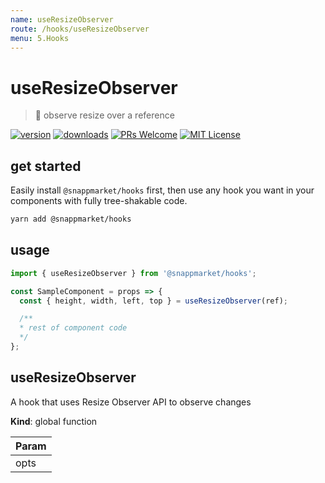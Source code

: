 ```yaml
---
name: useResizeObserver
route: /hooks/useResizeObserver
menu: 5.Hooks
---
```


# useResizeObserver
> 🏹 observe resize over a reference

[![version](https://img.shields.io/npm/v/@snappmarket/hooks.svg?style=flat-square)](https://www.npmjs.com/package/@snappmarket/hooks)
[![downloads](https://img.shields.io/npm/dm/@snappmarket/hooks.svg?style=flat-square)](http://www.npmtrends.com/@snappmarket/hooks)
[![PRs Welcome](https://img.shields.io/badge/PRs-welcome-brightgreen.svg?style=flat-square)](http://makeapullrequest.com)
[![MIT License](https://img.shields.io/npm/l/@snappmarket/hooks.svg?style=flat-square)](https://github.com/snappmarket/frontend-toolbox/blob/develop/packages/ui/index.mdx)

## get started
Easily install `@snappmarket/hooks` first, then use any hook you want in your components with fully
tree-shakable code.

```bash
yarn add @snappmarket/hooks
```

## usage
```javascript
import { useResizeObserver } from '@snappmarket/hooks';

const SampleComponent = props => {
  const { height, width, left, top } = useResizeObserver(ref);

  /**
  * rest of component code
  */
};
```

<!-- doc -->
<a name="useResizeObserver"></a>

## useResizeObserver
A hook that uses Resize Observer API to observe changes

**Kind**: global function

| Param |
| --- |
| opts |

